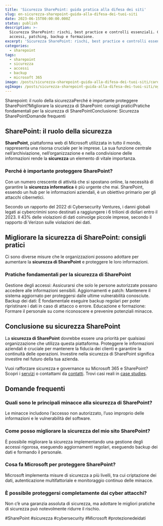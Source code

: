 ```yaml
---
title: 'Sicurezza SharePoint: guida pratica alla difesa dei siti'
slug: en-sicurezza-sharepoint-guida-alla-difesa-dei-tuoi-siti
date: 2023-06-15T00:00:00.000Z
status: publish
description: >-
  Sicurezza SharePoint: rischi, best practice e controlli essenziali. Gestione
  accessi, patching, backup e formazione.
excerpt: 'Sicurezza SharePoint: rischi, best practice e controlli essenziali.'
categories:
  - sharepoint
tags:
  - sharepoint
  - sicurezza
  - accessi
  - backup
  - microsoft 365
image: /posts/sicurezza-sharepoint-guida-alla-difesa-dei-tuoi-siti/card.webp
ogImage: /posts/sicurezza-sharepoint-guida-alla-difesa-dei-tuoi-siti/og.webp
---
```


<BreakoutImage src="/posts/sicurezza-sharepoint-guida-alla-difesa-dei-tuoi-siti/cover.webp" alt="Pannello di sicurezza e permessi in SharePoint Online" />





Sharepoint: il ruolo della sicurezzaPerché è importante proteggere SharePoint?Migliorare la sicurezza di SharePoint: consigli praticiPratiche fondamentali per la sicurezza di SharePointConclusione: Sicurezza SharePointDomande frequenti
## SharePoint: il ruolo della sicurezza

**SharePoint**, piattaforma web di Microsoft utilizzata in tutto il mondo, rappresenta una risorsa cruciale per le imprese. La sua funzione centrale nell&#8217;archiviazione, nell&#8217;organizzazione e nella condivisione delle informazioni rende la **sicurezza** un elemento di vitale importanza.


### Perché è importante proteggere SharePoint?

Con un numero crescente di attività che si spostano online, la necessità di garantire la **sicurezza informatica** è più urgente che mai. SharePoint, essendo un hub per le informazioni aziendali, è un obiettivo primario per gli attacchi cibernetici.



Secondo un rapporto del 2022 di Cybersecurity Ventures, i danni globali legati ai cybercrimini sono destinati a raggiungere i 6 trilioni di dollari entro il 2023.
Il 43% delle violazioni di dati coinvolge piccole imprese, secondo il rapporto di Verizon sulle violazioni dei dati.

## Migliorare la sicurezza di SharePoint: consigli pratici

Ci sono diverse misure che le organizzazioni possono adottare per aumentare la **sicurezza di SharePoint** e proteggere le loro informazioni.


### Pratiche fondamentali per la sicurezza di SharePoint


Gestione degli accessi: Assicurarsi che solo le persone autorizzate possano accedere alle informazioni sensibili.
Aggiornamenti e patch: Mantenere il sistema aggiornato per proteggersi dalle ultime vulnerabilità conosciute.
Backup dei dati: È fondamentale eseguire backup regolari per poter ripristinare i dati in caso di attacco o errore.
Educazione e formazione: Formare il personale su come riconoscere e prevenire potenziali minacce.




## Conclusione su sicurezza SharePoint

La **sicurezza di SharePoint** dovrebbe essere una priorità per qualsiasi organizzazione che utilizza questa piattaforma. Proteggere le informazioni aziendali è cruciale per mantenere la fiducia dei clienti e garantire la continuità delle operazioni. Investire nella sicurezza di SharePoint significa investire nel futuro della tua azienda.

Vuoi rafforzare sicurezza e governance su Microsoft 365 e SharePoint? Scopri i [servizi](/services/) o contattami da [contatti](/contatti/). Trovi casi reali in [case studies](/case-studies/).





## Domande frequenti
<FAQSection>

### Quali sono le principali minacce alla sicurezza di SharePoint?
Le minacce includono l’accesso non autorizzato, l’uso improprio delle informazioni e le vulnerabilità del software.

### Come posso migliorare la sicurezza del mio sito SharePoint?
È possibile migliorare la sicurezza implementando una gestione degli accessi rigorosa, eseguendo aggiornamenti regolari, eseguendo backup dei dati e formando il personale.

### Cosa fa Microsoft per proteggere SharePoint?
Microsoft implementa misure di sicurezza a più livelli, tra cui criptazione dei dati, autenticazione multifattoriale e monitoraggio continuo delle minacce.

### È possibile proteggersi completamente dai cyber attacchi?
Non c’è una garanzia assoluta di sicurezza, ma adottare le migliori pratiche di sicurezza può notevolmente ridurre il rischio.

</FAQSection>




#SharePoint #sicurezza #cybersecurity #Microsoft #protezionedeidati


